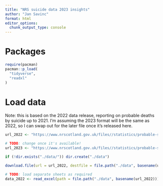 ```yaml
---
title: "NRS suicide data 2023 insights"
author: "Jan Savinc"
format: html
editor_options: 
  chunk_output_type: console
---
```



# Packages

```r
require(pacman)
pacman::p_load(
  "tidyverse",
  "readxl"
)
```


# Load data
  
Note: this is based on the 2022 data release, reporting on probable deaths by suicide up to 2021.
I'm assuming the 2023 format will be the same as 2022, so I can swap out for the later file once it's released here.

```r
url_2022 <- "https://www.nrscotland.gov.uk/files//statistics/probable-suicides/2021/suicides-21-all-tabs.xlsx"

# TODO: change once it's available!
url_2023 <- "https://www.nrscotland.gov.uk/files//statistics/probable-suicides/2022/suicides-22-all-tabs.xlsx"

if (!dir.exists("./data/")) dir.create("./data")

download.file(url = url_2022, destfile = file.path("./data", basename(url_2022)), mode = "wb")

# TODO: load separate sheets as required
data_2022 <- read_excel(path = file.path("./data", basename(url_2022)))
```

